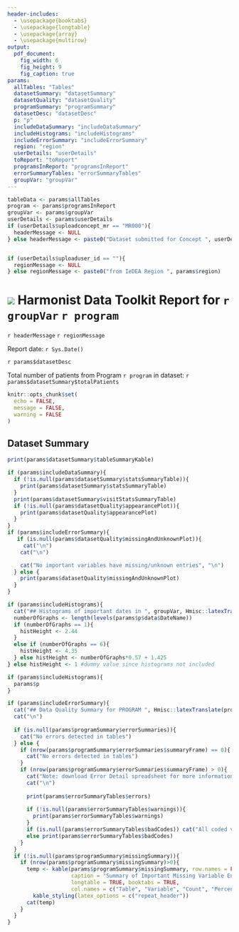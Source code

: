 ```yaml
---
header-includes:
  - \usepackage{booktabs}
  - \usepackage{longtable}
  - \usepackage{array}
  - \usepackage{multirow}
output: 
  pdf_document:
    fig_width: 6
    fig_height: 9
    fig_caption: true
params:
  allTables: "Tables" 
  datasetSummary: "datasetSummary"
  datasetQuality: "datasetQuality"
  programSummary: "programSummary"
  datasetDesc: "datasetDesc"
  p: "p"
  includeDataSummary: "includeDataSummary"
  includeHistograms: "includeHistograms"
  includeErrorSummary: "includeErrorSummary"
  region: "region"
  userDetails: "userDetails"
  toReport: "toReport"
  programsInReport: "programsInReport"
  errorSummaryTables: "errorSummaryTables"
  groupVar: "groupVar"
---
```

  
```r

tableData <- params$allTables
program <- params$programsInReport
groupVar <- params$groupVar
userDetails <- params$userDetails
if (userDetails$uploadconcept_mr == "MR000"){
  headerMessage <- NULL
} else headerMessage <- paste0("Dataset submitted for Concept ", userDetails$uploadconcept_mr)


if (userDetails$uploaduser_id == ""){
  regionMessage <- NULL
} else regionMessage <- paste0("from IeDEA Region ", params$region)
```
\centering

# ![](iedeaLogoSmall.png) Harmonist Data Toolkit Report for `r groupVar` `r program`

`r headerMessage` `r regionMessage`

Report date: `r Sys.Date()`

`r params$datasetDesc`

Total number of patients from Program `r program` in dataset: `r params$datasetSummary$totalPatients`


```r
knitr::opts_chunk$set(
  echo = FALSE,
  message = FALSE,
  warning = FALSE
)
```

## Dataset Summary


```r
print(params$datasetSummary$tableSummaryKable)
```

```r
if (params$includeDataSummary){
  if (!is.null(params$datasetSummary$statsSummaryTable)){
    print(params$datasetSummary$statsSummaryTable)
  }
  print(params$datasetSummary$visitStatsSummaryTable)
  if (!is.null(params$datasetQuality$appearancePlot)){
    print(params$datasetQuality$appearancePlot)
  }
}
if (params$includeErrorSummary){
   if (is.null(params$datasetQuality$missingAndUnknownPlot)){
     cat("\n")
    cat("\n")

    cat("No important variables have missing/unknown entries", "\n")
  } else {
    print(params$datasetQuality$missingAndUnknownPlot)
  }
}
```


```r
if (params$includeHistograms){
  cat("## Histograms of important dates in ", groupVar, Hmisc::latexTranslate(program))
  numberOfGraphs <- length(levels(params$p$data$DateName))
  if (numberOfGraphs == 1){
    histHeight <- 2.44
  }
  else if (numberOfGraphs == 6){
    histHeight <- 4.35
  } else histHeight <- numberOfGraphs*0.57 + 1.425
} else histHeight <- 1 #dummy value since histograms not included

```

```r
if (params$includeHistograms){
  params$p
}

```


```r
if (params$includeErrorSummary){
  cat("## Data Quality Summary for PROGRAM ", Hmisc::latexTranslate(program),"  ")
  cat("\n")
  
  if (is.null(params$programSummary$errorSummaries)){
    cat("No errors detected in tables")
  } else {
    if (nrow(params$programSummary$errorSummaries$summaryFrame) == 0){
      cat("No errors detected in tables")
    }
    if (nrow(params$programSummary$errorSummaries$summaryFrame) > 0){
      cat("Note: download Error Detail spreadsheet for more information")
      cat("\n")
      
      print(params$errorSummaryTables$errors)
      
      if (!is.null(params$errorSummaryTables$warnings)){
        print(params$errorSummaryTables$warnings)
      }
      if (is.null(params$errorSummaryTables$badCodes)) cat("All coded variables had valid codes")
      else print(params$errorSummaryTables$badCodes)
    }
  }
  if (!is.null(params$programSummary$missingSummary)){
    if (nrow(params$programSummary$missingSummary)>0){
      temp <- kable(params$programSummary$missingSummary, row.names = FALSE,
                    caption = "Summary of Important Missing Variable Entries", format = "latex",
                    longtable = TRUE, booktabs = TRUE, 
                    col.names = c("Table", "Variable", "Count", "Percent")) %>%
        kable_styling(latex_options = c("repeat_header"))
      cat(temp)
    }
  }
}

```